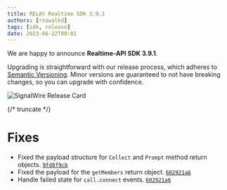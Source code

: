 ---
title: RELAY Realtime SDK 3.9.1
authors: [rsowalkd]
tags: [sdk, release]
date: 2023-06-22T00:01
---

We are happy to announce **Realtime-API SDK 3.9.1**.


Upgrading is straightforward with our release process, which adheres to [Semantic Versioning](https://semver.org/).
Minor versions are guaranteed to not have breaking changes, so you can upgrade with confidence.

![SignalWire Release Card](./_img/img.png)


{/* truncate */}

# Fixes

- Fixed the payload structure for `Collect` and `Prompt` method return objects. [`9fd8f9cb`](https://github.com/signalwire/signalwire-js/commit/9fd8f9cbff5fc03347248795f09e169166aba0f3)
- Fixed the payload for the `getMembers` return object. [`602921a6`](https://github.com/signalwire/signalwire-js/commit/602921a61ef2d57675fcb429fd95d85c020c9431)
- Handle failed state for `call.connect` events. [`602921a6`](https://github.com/signalwire/signalwire-js/commit/602921a61ef2d57675fcb429fd95d85c020c9431)